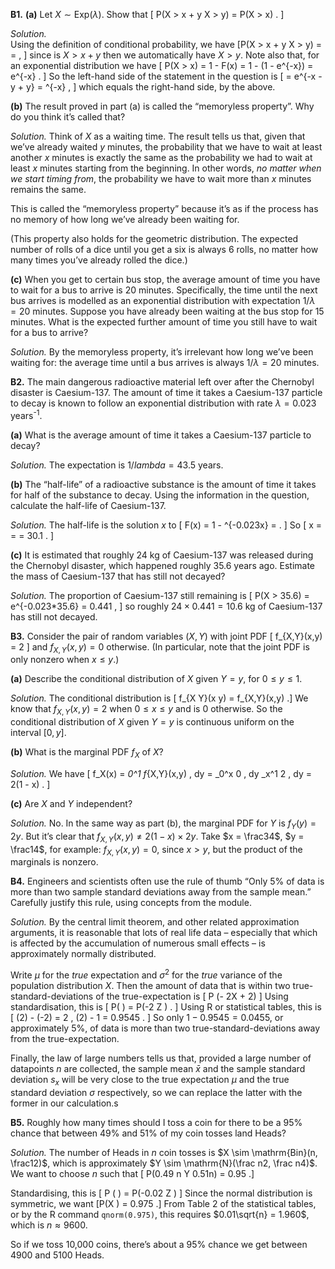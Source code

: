 ::::: {.myq}
**B1.** 
**(a)** Let $X \sim \text{Exp}(\lambda)$. Show that
\[ \mathbb P(X > x + y \mid X > y) = \mathbb P(X > x) . \]

:::: {.subq}
::: {.myanswers data-latex=""}
*Solution.*  
Using the definition of conditional probability, we have
\[\mathbb P(X > x + y \mid X > y) = \frac{\mathbb P(X > x + y \text{ and } X > y) }{\mathbb P(X > y)}= \frac{\mathbb P(X > x + y ) }{\mathbb P(X > y)} , \]
since is $X > x + y$ then we automatically have $X > y$.
Note also that, for an exponential distribution we have
\[ \mathbb P(X > x) = 1 - F(x) = 1 - (1 - \mathrm e^{-\lambda x}) = \mathrm e^{-\lambda x} . \]
So the left-hand side of the statement in the question is
\[ \frac{\mathrm{e}^{-\lambda(x + y)}}{\mathrm{e}^{-\lambda y}} = \mathrm e^{-\lambda x - \lambda y + \lambda y} = \mathrm{e}^{-\lambda x} , \]
which equals the right-hand side, by the above.
:::
:::

:::: {.subq}
**(b)** The result proved in part (a) is called the "memoryless property". Why do you think it's called that?

::: {.myanswers data-latex=""}
*Solution.* Think of $X$ as a waiting time. The result tells us that, given that we've already waited $y$ minutes, the probability that we have to wait at least another $x$ minutes is exactly the same as the probability we had to wait at least $x$ minutes starting from the beginning. In other words, *no matter when we start timing from*, the probability we have to wait more than $x$ minutes remains the same.

This is called the "memoryless property" because it's as if the process has no memory of how long we've already been waiting for.

(This property also holds for the geometric distribution. The expected number of rolls of a dice until you get a six is always 6 rolls, no matter how many times you've already rolled the dice.)
:::
::::

:::: {.subq}
**(c)** When you get to certain bus stop, the average amount of time you have to wait for a bus to arrive is 20 minutes. Specifically, the time until the next bus arrives is modelled as an exponential distribution with expectation $1/\lambda = 20$ minutes. Suppose you have already been waiting at the bus stop for 15 minutes. What is the expected further amount of time you still have to wait for a bus to arrive?

::: {.myanswers data-latex=""}
*Solution.*
By the memoryless property, it's irrelevant how long we've been waiting for: the average time until a bus arrives is always $1/\lambda = 20$ minutes.
:::
::::
:::::

::::: {.myq}
**B2.** The main dangerous radioactive material left over after the Chernobyl disaster is Caesium-137. The amount of time it takes a Caesium-137 particle to decay is known to follow an exponential distribution with rate $\lambda = 0.023$ years^-1^.

:::: {.subq}
**(a)** What is the average amount of time it takes a Caesium-137 particle to decay?

::: {.myanswers data-latex=""}
*Solution.* The expectation is $1/lambda = 43.5$ years.
:::
::::

:::: {.subq}
**(b)** The "half-life" of a radioactive substance is the amount of time it takes for half of the substance to decay. Using the information in the question, calculate the half-life of Caesium-137.

::: {.myanswers data-latex=""}
*Solution.*  The half-life is the solution $x$ to
\[ F(x) = 1 - \mathrm{e}^{-0.023x} = \tfrac12 . \]
So
\[ x = \frac{\log\frac12}{-0.023} = \frac{\log 2}{0.023} = 30.1 \text{ years} . \]
:::
::::

:::: {.subq}
**(c)** It is estimated that roughly 24 kg of Caesium-137 was released during the Chernobyl disaster, which happened roughly 35.6 years ago. Estimate the mass of Caesium-137 that has still not decayed? 

::: {.myanswers data-latex=""}
*Solution.* The proportion of Caesium-137 still remaining is
\[ \mathbb P(X > 35.6) = \mathrm e^{-0.023*35.6} = 0.441 , \]
so roughly $24 \times 0.441 = 10.6$ kg of Caesium-137 has still not decayed.
:::
::::
:::::

::::: {.myq}
**B3.** Consider the pair of random variables $(X,Y)$ with joint PDF
\[ f_{X,Y}(x,y) = 2 \qquad \text{for $0 \leq x \leq y \leq 1$} \]
and $f_{X,Y}(x,y) = 0$ otherwise. (In particular, note that the joint PDF is only nonzero when $x \leq y$.)

:::: {.subq}
**(a)** Describe the conditional distribution of $X$ given $Y = y$, for $0 \leq y \leq 1$.

::: {.myanswers data-latex=""}
*Solution.* The conditional distribution is
\[ f_{X \mid Y}(x \mid y) = \frac{f_{X,Y}(x,y)}{f_Y(y)} \propto f_{X,Y}(x,y) .\]
We know that $f_{X,Y}(x,y) = 2$ when $0 \leq x \leq y$ and is $0$ otherwise. So the conditional distribution of $X$ given $Y = y$ is continuous uniform on the interval $[0, y]$.
:::
::::

:::: {.subq}
**(b)** What is the marginal PDF $f_X$ of $X$?

::: {.myanswers data-latex=""}
*Solution.* We have
\[ f_X(x) = \int_0^1 f_{X,Y}(x,y) \, \mathrm dy = \int_0^x 0 \, \mathrm dy \int_x^1 2 \, \mathrm dy = 2(1 - x) . \]
:::
::::

:::: {.subq}
**(c)** Are $X$ and $Y$ independent?

::: {.myanswers data-latex=""}
*Solution.* No. In the same way as part (b), the marginal PDF for $Y$ is $f_Y(y) = 2y$. But it's clear that $f_{X,Y}(x,y) \neq 2(1 - x) \times 2y$. Take $x = \frac34$, $y = \frac14$, for example: $f_{X,Y}(x,y) = 0$, since $x > y$, but the product of the marginals is nonzero.
:::
::::
:::::

::::: {.myq}
**B4.** Engineers and scientists often use the rule of thumb "Only 5% of data is more than two sample standard deviations away from the sample mean." Carefully justify this rule, using concepts from the module.

::: {.myanswers data-latex=""}
*Solution.* By the central limit theorem, and other related approximation arguments, it is reasonable that lots of real life data -- especially that which is affected by the accumulation of numerous small effects -- is approximately normally distributed.

Write $\mu$ for the *true* expectation and $\sigma^2$ for the *true* variance of the population distribution $X$. Then the amount of data that is within two true-standard-deviations of the true-expectation is
\[ \mathbb P (\mu - 2\sigma \leq X \leq \mu + 2\sigma) \]
Using standardisation, this is
\[ \mathbb P\left( \frac{(\mu - 2\sigma) - \mu}{\sigma} \leq \frac{X - \mu}{\sigma} \leq \frac{(\mu + 2\sigma) - \mu}{\sigma}\right) = \mathbb P(-2 \leq Z \leq 2) . \]
Using R or statistical tables, this is
\[ \Phi(2) - \Phi(-2) = 2 \, \Phi(2) - 1 = 0.9545 . \]
So only $1 - 0.9545 = 0.0455$, or approximately 5%, of data is more than two true-standard-deviations away from the true-expectation.

Finally, the law of large numbers tells us that, provided a large number of datapoints $n$ are collected, the sample mean $\bar x$ and the sample standard deviation $s_x$ will be very close to the true expectation $\mu$ and the true standard deviation $\sigma$ respectively, so we can replace the latter with the former in our calculation.s
:::
:::::

::::: {.myq}
**B5.** Roughly how many times should I toss a coin for there to be a 95% chance that between 49% and 51% of my coin tosses land Heads?

::: {.myanswers data-latex=""}
*Solution.*
The number of Heads in $n$ coin tosses is $X \sim \mathrm{Bin}(n, \frac12)$, which is approximately $Y \sim \mathrm{N}(\frac n2, \frac n4)$. We want to choose $n$ such that
\[ \mathbb P(0.49 n \leq Y \leq 0.51n) = 0.95 .\]

Standardising, this is
\[ \mathbb P \left( \frac{0.49n - 0.5n}{0.5\sqrt{n}} \leq \frac{Y - 0.5n}{0.5\sqrt{n}} \leq \frac{0.51n - 0.5n}{0.5\sqrt{n}}\right) = \mathbb P(-0.02\sqrt{n} \leq Z \leq 0.02\sqrt{n}) \]
Since the normal distribution is symmetric, we want
\[\mathbb P(X \leq 0.02\sqrt{n}) = 0.975 .\]
From Table 2 of the statistical tables, or by the R command `qnorm(0.975)`, this requires
$0.01\sqrt{n} = 1.960$, which is $n \approx 9600$.

So if we toss 10,000 coins, there's about a 95% chance we get between 4900 and 5100 Heads.
:::
:::::
